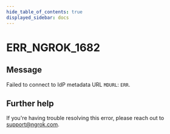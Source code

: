 ```yaml
---
hide_table_of_contents: true
displayed_sidebar: docs
---
```



# ERR_NGROK_1682

## Message

Failed to connect to IdP metadata URL `MDURL`: `ERR`.

<ErrorDetails error="err_ngrok_1682" />

## Further help

If you're having trouble resolving this error, please reach out to [support@ngrok.com](mailto:support@ngrok.com?subject=Help%20with%20ERR_NGROK_1682).
